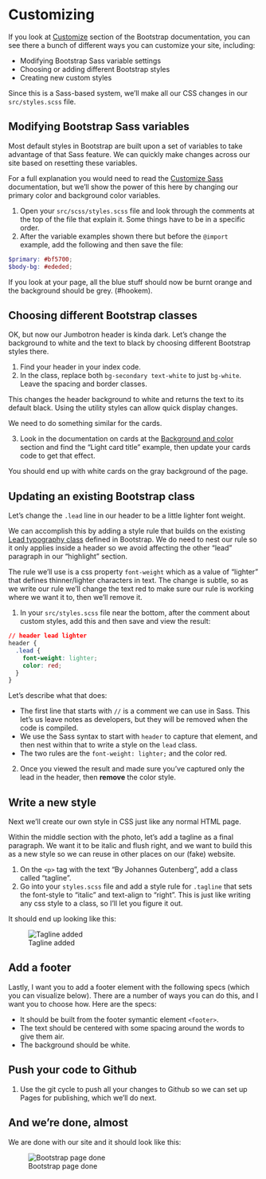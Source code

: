 # Customizing

If you look at [Customize](https://getbootstrap.com/docs/5.3/customize/overview/) section of the Bootstrap documentation, you can see there a bunch of different ways you can customize your site, including:

- Modifying Bootstrap Sass variable settings
- Choosing or adding different Bootstrap styles
- Creating new custom styles

Since this is a Sass-based system, we'll make all our CSS changes in our `src/styles.scss` file.

## Modifying Bootstrap Sass variables

Most default styles in Bootstrap are built upon a set of variables to take advantage of that Sass feature. We can quickly make changes across our site based on resetting these variables.

For a full explanation you would need to read the [Customize Sass](https://getbootstrap.com/docs/5.3/customize/sass/) documentation, but we'll show the power of this here by changing our primary color and background color variables.

1. Open your `src/scss/styles.scss` file and look through the comments at the top of the file that explain it. Some things have to be in a specific order.
1. After the variable examples shown there but before the `@import` example, add the following and then save the file:

```scss
$primary: #bf5700;
$body-bg: #ededed;
```

If you look at your page, all the blue stuff should now be burnt orange and the background should be grey. (#hookem).

## Choosing different Bootstrap classes

OK, but now our Jumbotron header is kinda dark. Let's change the background to white and the text to black by choosing different Bootstrap styles there.

1. Find your header in your index code.
2. In the class, replace both `bg-secondary text-white` to just `bg-white`. Leave the spacing and border classes.

This changes the header background to white and returns the text to its default black. Using the utility styles can allow quick display changes.

We need to do something similar for the cards.

3. Look in the documentation on cards at the [Background and color](https://getbootstrap.com/docs/5.3/components/card/#background-and-color) section and find the "Light card title" example, then update your cards code to get that effect.

You should end up with white cards on the gray background of the page.

## Updating an existing Bootstrap class

Let's change the `.lead` line in our header to be a little lighter font weight.

We can accomplish this by adding a style rule that builds on the existing [Lead typography class](https://getbootstrap.com/docs/5.3/content/typography/#lead) defined in Bootstrap. We do need to nest our rule so it only applies inside a header so we avoid affecting the other "lead" paragraph in our "highlight" section.

The rule we'll use is a css property `font-weight` which as a value of "lighter" that defines thinner/lighter characters in text. The change is subtle, so as we write our rule we'll change the text red to make sure our rule is working where we want it to, then we'll remove it.

1. In your `src/styles.scss` file near the bottom, after the comment about custom styles, add this and then save and view the result:

```css
// header lead lighter
header {
  .lead {
    font-weight: lighter;
    color: red;
  }
}
```

Let's describe what that does:

- The first line that starts with `//` is a comment we can use in Sass. This let's us leave notes as developers, but they will be removed when the code is compiled.
- We use the Sass syntax to start with `header` to capture that element, and then nest within that to write a style on the `lead` class.
- The two rules are the `font-weight: lighter;` and the color red.

2. Once you viewed the result and made sure you've captured only the lead in the header, then **remove** the color style.

## Write a new style

Next we'll create our own style in CSS just like any normal HTML page.

Within the middle section with the photo, let's add a tagline as a final paragraph. We want it to be italic and flush right, and we want to build this as a new style so we can reuse in other places on our (fake) website.

1. On the `<p>` tag with the text "By Johannes Gutenberg", add a class called "tagline".
1. Go into your `styles.scss` file and add a style rule for `.tagline` that sets the font-style to "italic" and text-align to "right". This is just like writing any css style to a class, so I'll let you figure it out.

It should end up looking like this:

![Tagline added](../images/bs-after-tagline.png)


## Add a footer

Lastly, I want you to add a footer element with the following specs (which you can visualize below). There are a number of ways you can do this, and I want you to choose how. Here are the specs:

- It should be built from the footer symantic element `<footer>`.
- The text should be centered with some spacing around the words to give them air.
- The background should be white.

## Push your code to Github

1. Use the git cycle to push all your changes to Github so we can set up Pages for publishing, which we'll do next.

## And we're done, almost

We are done with our site and it should look like this:

![Bootstrap page done](../images/bs-practice-done.png)
